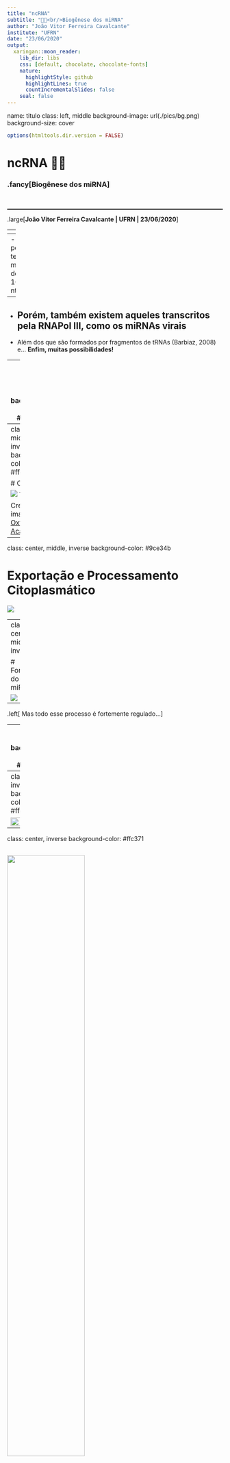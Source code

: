 ```yaml
---
title: "ncRNA"
subtitle: "🧬🧬<br/>Biogênese dos miRNA"
author: "João Vitor Ferreira Cavalcante"
institute: "UFRN"
date: "23/06/2020"
output:
  xaringan::moon_reader:
    lib_dir: libs
    css: [default, chocolate, chocolate-fonts]
    nature:
      highlightStyle: github
      highlightLines: true
      countIncrementalSlides: false
    seal: false
---
```


name: titulo
class: left, middle
background-image: url(./pics/bg.png)
background-size: cover

```r
options(htmltools.dir.version = FALSE)
```

# ncRNA 🧬🧬 

### .fancy[Biogênese dos miRNA]

</br>
<hr style="border: 0; border-top: 1px solid black">

.large[<b>João Vitor Ferreira Cavalcante | UFRN | 23/06/2020</b>]

<!-- this ends up being the title slide since seal = FALSE-->

---
<!-- class: inverse -->

# Alguns conceitos básicos...

.center[<img src="https://upload.wikimedia.org/wikipedia/commons/6/69/Examples_of_microRNA_stem-loops.jpg" width="50%">]

- A forma inicial do miRNA (pri-miRNA) geralmente é transcrita pela RNAPol II 🧬

--
  - E pode ter mais de 1000 nt!
--

- Porém, também existem aqueles transcritos pela RNAPol III, como os miRNAs virais
--

- Além dos que são formados por fragmentos de tRNAs (Barbiaz, 2008) e... **Enfim, muitas possibilidades!**

---
class: center, middle, inverse
background-color: #DA70D6

# OK! Mas me deixa ver como é esse processo!
  
---
class: center, middle, inverse
background-color: #ffc371

# Cropping

![](./pics/formprimiRNA.gif)
???

Créditos das imagens: [Oxford Academic](https://www.youtube.com/watch?v=5YsTW5i0Xro)

---
class: center, middle, inverse
background-color: #9ce34b

# Exportação e Processamento Citoplasmático

![](./pics/formaduplex.gif)

---
class: center, middle, inverse

# Formação do miRISC

![](./pics/formamirisc.gif)
--

.left[
Mas todo esse processo é fortemente regulado...
]

---
class: inverse
background-color: #DA70D6

# Regulação



- Assim como mRNAS, a transcrição de miRNAs pode ser controlada por fatores de transcrição e modificações epigenéticas

  - Existem, inclusive, circuitos de feedback com o miRNA e seus FTs!
  
- Já se foram observadas regulações alternativas em situações de estresse, como câncer ou hipóxia (Shen et al, 2013)


---
class: center, inverse
background-color: #ffc371


<img src="./pics/regulation1.png" style="width: 70%" />
---
class: center, inverse
background-color: #ffc371

<img src="./pics/regulation.png" style="width: 60%" />
---
class: inverse
background-color: #9ce34b

# Modificações pós-transcricionais

- **Modificações na cauda Poli-A** podem interferir com o procesamento por Dicer ou Drosha, como é observado com a adição de uracila na cauda do let-7.
--

- **Metilação** podendo ocorrer tanto na 3' quanto 5'

  - Talvez o caso mais interessante em humanos seja a metilação 5' do pre-miR-145, ela impede o processamento da DICER e a funcionalidade do miRNA, que age como supressor tumoral no câncer de mama.
  
  .center[![](./pics/metilacao.png)]
--

- **Edição** alterações no RNA sem envolver mutações no DNA codificador.

.center[![](./pics/edicao.png)]

---
class: inverse
# Vias não canônicas da biogênese
--
.left-column[
![](./pics/mirtron1.png)
]
--
.right-column[
![](./pics/mirtron2.png)
]
---
class: center, inverse
# Vias não canônicas da biogênese
<img src="https://ars.els-cdn.com/content/image/1-s2.0-S1097276508007338-gr5_lrg.jpg" style="width: 70%">


---
class: center, inverse
# Vias não canônicas da biogênese
<img src="./pics/nodrosha.png" style="width: 100%">


???

Fontes: Ender et al, 2013. Dueck e Maester, 2010.

---
class: inverse
background-color: #DA70D6

# Degradação
- Pela AGO ser um componente indispensável da função dos miRNAs, muitas vezes ela é o alvo para regulação negativa.
  
  - Ubiquitinação
  - A fosforilação anômala a impede de interagir com DICER
  
--

- Porém os miRNAs em si também podem ser alvos da degradação
  - XRN-2 em *C. elegans*
  - Existem, no entanto, muitos mecanismos ainda desconhecidos, como a degradação de miR-29b durante o ciclo celular (Hwang et al, 2007) e miR-27a durante a infecção por MCMV (Buck et al, 2010).
.center[
![](./pics/estabilidade.png)
]